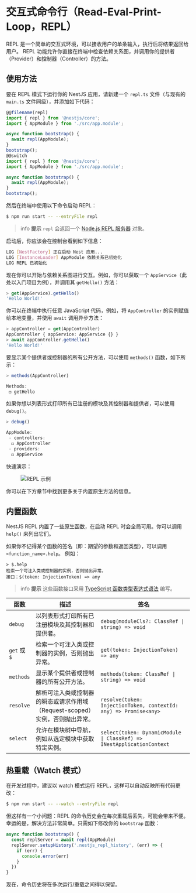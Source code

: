 # 交互式命令行（Read-Eval-Print-Loop，REPL）

REPL 是一个简单的交互式环境，可以接收用户的单条输入，执行后将结果返回给用户。
REPL 功能允许你直接在终端中检查依赖关系图，并调用你的提供者（Provider）和控制器（Controller）的方法。

## 使用方法

要在 REPL 模式下运行你的 NestJS 应用，请新建一个 `repl.ts` 文件（与现有的 `main.ts` 文件同级），并添加如下代码：

```ts
@@filename(repl)
import { repl } from '@nestjs/core';
import { AppModule } from './src/app.module';

async function bootstrap() {
  await repl(AppModule);
}
bootstrap();
@@switch
import { repl } from '@nestjs/core';
import { AppModule } from './src/app.module';

async function bootstrap() {
  await repl(AppModule);
}
bootstrap();
```

然后在终端中使用以下命令启动 REPL：

```bash
$ npm run start -- --entryFile repl
```

> info **提示** `repl` 会返回一个 [Node.js REPL 服务器](https://nodejs.org/api/repl.html) 对象。

启动后，你应该会在控制台看到如下信息：

```bash
LOG [NestFactory] 正在启动 Nest 应用...
LOG [InstanceLoader] AppModule 依赖关系已初始化
LOG REPL 已初始化
```

现在你可以开始与依赖关系图进行交互。例如，你可以获取一个 `AppService`（此处以入门项目为例），并调用其 `getHello()` 方法：

```ts
> get(AppService).getHello()
'Hello World!'
```

你可以在终端中执行任意 JavaScript 代码，例如，将 `AppController` 的实例赋值给本地变量，并使用 `await` 调用异步方法：

```ts
> appController = get(AppController)
AppController { appService: AppService {} }
> await appController.getHello()
'Hello World!'
```

要显示某个提供者或控制器的所有公开方法，可以使用 `methods()` 函数，如下所示：

```ts
> methods(AppController)

Methods:
 ◻ getHello
```

如果你想以列表形式打印所有已注册的模块及其控制器和提供者，可以使用 `debug()`。

```ts
> debug()

AppModule:
 - controllers:
  ◻ AppController
 - providers:
  ◻ AppService
```

快速演示：

<figure>
  <img src="/assets/repl.gif" alt="REPL 示例" />
</figure>

你可以在下方章节中找到更多关于内置原生方法的信息。

## 内置函数

NestJS REPL 内置了一些原生函数，在启动 REPL 时会全局可用。你可以调用 `help()` 来列出它们。

如果你不记得某个函数的签名（即：期望的参数和返回类型），可以调用 `<function_name>.help`。
例如：

```text
> $.help
检索一个可注入类或控制器的实例，否则抛出异常。
接口：$(token: InjectionToken) => any
```

> info **提示** 这些函数接口采用 [TypeScript 函数类型表达式语法](https://www.typescriptlang.org/docs/handbook/2/functions.html#function-type-expressions) 编写。

| 函数         | 描述                                                                         | 签名                                                                  |
| ------------ | ---------------------------------------------------------------------------- | --------------------------------------------------------------------- |
| `debug`      | 以列表形式打印所有已注册模块及其控制器和提供者。                             | `debug(moduleCls?: ClassRef \| string) => void`                       |
| `get` 或 `$` | 检索一个可注入类或控制器的实例，否则抛出异常。                               | `get(token: InjectionToken) => any`                                   |
| `methods`    | 显示某个提供者或控制器的所有公开方法。                                       | `methods(token: ClassRef \| string) => void`                          |
| `resolve`    | 解析可注入类或控制器的瞬态或请求作用域（Request-scoped）实例，否则抛出异常。 | `resolve(token: InjectionToken, contextId: any) => Promise<any>`      |
| `select`     | 允许在模块树中导航，例如从选定模块中获取特定实例。                           | `select(token: DynamicModule \| ClassRef) => INestApplicationContext` |

## 热重载（Watch 模式）

在开发过程中，建议以 watch 模式运行 REPL，这样可以自动反映所有代码更改：

```bash
$ npm run start -- --watch --entryFile repl
```

但这样有一个小问题：REPL 的命令历史会在每次重载后丢失，可能会带来不便。
幸运的是，解决方法非常简单。只需如下修改你的 `bootstrap` 函数：

```ts
async function bootstrap() {
  const replServer = await repl(AppModule)
  replServer.setupHistory('.nestjs_repl_history', (err) => {
    if (err) {
      console.error(err)
    }
  })
}
```

现在，命令历史将在多次运行/重载之间得以保留。
